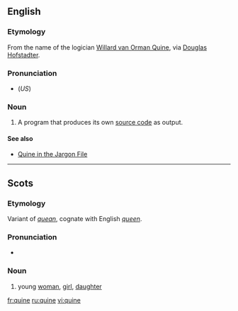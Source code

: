 ==English==
{{wikipedia}}

===Etymology===
From the name of the logician [[w:Willard Van Orman Quine|Willard van Orman Quine]], via [[w:Douglas Hofstadter|Douglas Hofstadter]].

===Pronunciation===
*(''US'') {{SAMPA|/kwaIn/}}

===Noun===
{{en-noun}}

# {{computing}} A program that produces its own [[source code]] as output.

====See also====
*[http://catb.org/~esr/jargon/html/Q/quine.html Quine in the Jargon File]

----

==Scots==

===Etymology===
Variant of ''[[quean]]'', cognate with English ''[[queen]]''.

===Pronunciation===
*{{IPA|/kwəin/}}

===Noun===
{{sco-noun}}

#  {{Doric dialect}} young [[woman]], [[girl]], [[daughter]]

[[fr:quine]]
[[ru:quine]]
[[vi:quine]]